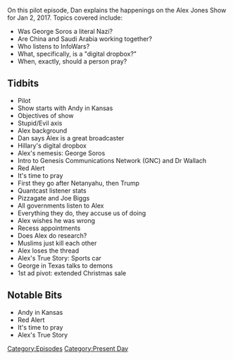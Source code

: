 {{DEFAULTSORT:
    #_EPISODE_0001:January 2, 2017
}}{{Episode
    | title         = January 2, 2017
    | caption       = [https://knowledgefight.libsyn.com/knowledge-fight-jan-2-2017 Listen to this episode on Libsyn]
    | episodeNumber = 1
    | length        = 01:41:18
    | airDate       = January 7, 2017
    | coverageDate  = January 2, 2017
    | episodeType   = [[:Category:Present Day|Present Day]]
    | appearance    = [[George Soros]], [[Joel Wallach]], [[Bibi Netanyahu]], [[Joe Biggs]]
    | nextEpisode   = [[2: December 31, 1999 (Y2K)]]
}}

{{Stub}}

On this pilot episode, Dan explains the happenings on the Alex Jones Show for Jan 2, 2017. Topics covered include:

*Was George Soros a literal Nazi?
*Are China and Saudi Arabia working together?
*Who listens to InfoWars?
*What, specifically, is a "digital dropbox?"
*When, exactly, should a person pray?

==Tidbits==

*Pilot
*Show starts with Andy in Kansas
*Objectives of show
*Stupid/Evil axis
*Alex background
*Dan says Alex is a great broadcaster
*Hillary's digital dropbox
*Alex's nemesis: George Soros
*Intro to Genesis Communications Network (GNC) and Dr Wallach
*Red Alert
*It's time to pray
*First they go after Netanyahu, then Trump
*Quantcast listener stats
*Pizzagate and Joe Biggs
*All governments listen to Alex
*Everything they do, they accuse us of doing
*Alex wishes he was wrong
*Recess appointments
*Does Alex do research?
*Muslims just kill each other
*Alex loses the thread
*Alex's True Story: Sports car
*George in Texas talks to demons
*1st ad pivot: extended Christmas sale

==Notable Bits==

*Andy in Kansas
*Red Alert
*It's time to pray
*Alex's True Story

[[Category:Episodes]]
[[Category:Present Day]]
